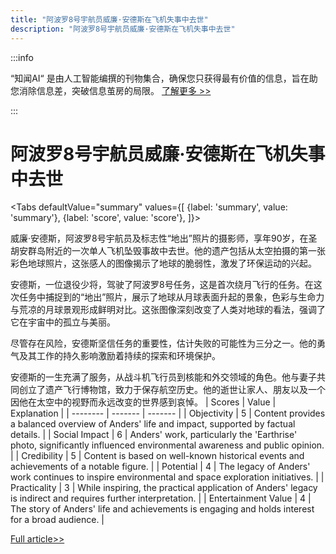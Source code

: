```yaml
---
title: "阿波罗8号宇航员威廉·安德斯在飞机失事中去世"
description: "阿波罗8号宇航员威廉·安德斯在飞机失事中去世"
---
```



:::info

“知闻AI“ 是由人工智能编撰的刊物集合，确保您只获得最有价值的信息，旨在助您消除信息差，突破信息茧房的局限。  [了解更多 >>](/)

:::

# 阿波罗8号宇航员威廉·安德斯在飞机失事中去世


<Tabs
	defaultValue="summary"
	values={[
	{label: 'summary', value: 'summary'},
	{label: 'score', value: 'score'},
]}>
<TabItem value="summary">


威廉·安德斯，阿波罗8号宇航员及标志性“地出”照片的摄影师，享年90岁，在圣胡安群岛附近的一次单人飞机坠毁事故中去世。他的遗产包括从太空拍摄的第一张彩色地球照片，这张感人的图像揭示了地球的脆弱性，激发了环保运动的兴起。

安德斯，一位退役少将，驾驶了阿波罗8号任务，这是首次绕月飞行的任务。在这次任务中捕捉到的“地出”照片，展示了地球从月球表面升起的景象，色彩与生命力与荒凉的月球景观形成鲜明对比。这张图像深刻改变了人类对地球的看法，强调了它在宇宙中的孤立与美丽。

尽管存在风险，安德斯坚信任务的重要性，估计失败的可能性为三分之一。他的勇气及其工作的持久影响激励着持续的探索和环境保护。

安德斯的一生充满了服务，从战斗机飞行员到核能和外交领域的角色。他与妻子共同创立了遗产飞行博物馆，致力于保存航空历史。他的逝世让家人、朋友以及一个因他在太空中的视野而永远改变的世界感到哀悼。
</TabItem>
<TabItem value="score">
	| Scores     | Value   | Explanation |
	| -------- | ------- | ------- |
	| Objectivity  | 5    | Content provides a balanced overview of Anders' life and impact, supported by factual details.    |
	| Social Impact | 6     | Anders' work, particularly the 'Earthrise' photo, significantly influenced environmental awareness and public opinion.    |
	| Credibility    | 5    | Content is based on well-known historical events and achievements of a notable figure.    |
	| Potential    | 4    | The legacy of Anders' work continues to inspire environmental and space exploration initiatives.    |
	| Practicality    | 3    | While inspiring, the practical application of Anders' legacy is indirect and requires further interpretation.    |
	| Entertainment Value    | 4    | The story of Anders' life and achievements is engaging and holds interest for a broad audience.    |
</TabItem>
</Tabs>

[Full article>>](https://apnews.com/article/astronaut-william-anders-killed-plane-crash-earthrise-b4d783e0c5613a0e65fc9598a55f90d4)
